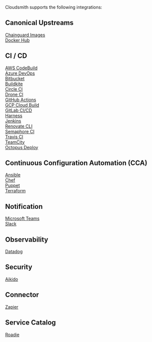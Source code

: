 

Cloudsmith supports the following integrations:

## Canonical Upstreams

<div className={styles.iconGrid}>
    <div className={styles.iconWrapper}>
        <Icon name={'integration/chainguard'} as="svg" title="Chainguard Images" width={24} height={24} />
        <a href="/integrations/integrating-with-chainguard-images"><span>Chainguard Images</span></a>
     </div>
    <div className={styles.iconWrapper}>
            <Icon name={'integration/docker'} as="svg" title="Docker Hub" width={24} height={24} />
        <a href="/integrations/integrating-with-docker-hub"><span>Docker Hub</span></a>
    </div>
</div>


## CI / CD

<div className={styles.iconGrid}>
    <div className={styles.iconWrapper}>
        <Icon name={'integration/awscodebuild'} as="svg" title="AWS CodeBuild" width={24} height={24} />
        <a href="/integrations/integrating-with-aws-codebuild"><span>AWS CodeBuild</span></a>
     </div>
    <div className={styles.iconWrapper}>
            <Icon name={'integration/azuredevops'} as="svg" title="Azure DevOps" width={24} height={24} />
        <a href="/integrations/integrating-with-azure-devops"><span>Azure DevOps</span></a>
    </div>
    <div className={styles.iconWrapper}>
            <Icon name={'integration/bitbucketpipelines'} as="svg" title="Bitbucket" width={24} height={24} />
        <a href="/integrations/integrating-with-bitbucket-pipelines"><span>Bitbucket</span></a>
    </div>
    <div className={styles.iconWrapper}>
            <Icon name={'integration/buildkite'} as="svg" title="Buildkite" width={24} height={24} />
        <a href="/integrations/integrating-with-buildkite"><span>Buildkite</span></a>
    </div>
    <div className={styles.iconWrapper}>
            <Icon name={'integration/circleci'} as="svg" title="Circle CI" width={24} height={24} />
        <a href="/integrations/integrating-with-circleci"><span>Circle CI</span></a>
    </div>
    <div className={styles.iconWrapper}>
            <Icon name={'integration/droneci'} as="svg" title="Drone CI" width={24} height={24} />
        <a href="/integrations/integrating-with-drone-ci"><span>Drone CI</span></a>
    </div>
    <div className={styles.iconWrapper}>
            <Icon name={'integration/githubactions'} as="svg" title="GitHub Actions" width={24} height={24} />
        <a href="/integrations/integrating-with-github-actions"><span>GitHub Actions</span></a>
    </div>
    <div className={styles.iconWrapper}>
            <Icon name={'integration/gcpcloudbuild'} as="svg" title="GCP Cloud Build" width={24} height={24} />
        <a href="/integrations/integrating-with-gcp-cloudbuild"><span>GCP Cloud Build</span></a>
    </div>
    <div className={styles.iconWrapper}>
            <Icon name={'integration/gitlabci'} as="svg" title="GitLab CI/CD" width={24} height={24} />
        <a href="/integrations/integrating-with-gitlab-cicd"><span>GitLab CI/CD</span></a>
    </div>
    <div className={styles.iconWrapper}>
            <Icon name={'integration/harnesscd'} as="svg" title="Harness" width={24} height={24} />
        <a href="/integrations/integrating-with-harnescd"><span>Harness</span></a>
    </div>
    <div className={styles.iconWrapper}>
            <Icon name={'integration/jenkins'} as="svg" title="Jenkins" width={24} height={24} />
        <a href="/integrations/integrating-with-jenkins"><span>Jenkins</span></a>
    </div>
    <div className={styles.iconWrapper}>
            <Icon name={'integration/renovatecli'} as="svg" title="Renovate CLI" width={24} height={24} />
        <a href="/integrations/integrating-with-renovate"><span>Renovate CLI</span></a>
    </div>
    <div className={styles.iconWrapper}>
            <Icon name={'integration/semaphoreci'} as="svg" title="Semaphore CI" width={24} height={24} />
        <a href="/integrations/integrating-with-semaphore-ci"><span>Semaphore CI</span></a>
    </div>
    <div className={styles.iconWrapper}>
            <Icon name={'integration/travis'} as="svg" title="Travis CI" width={24} height={24} />
        <a href="/integrations/integrating-with-travis-ci"><span>Travis CI</span></a>
    </div>
    <div className={styles.iconWrapper}>
            <Icon name={'integration/teamcity'} as="svg" title="TeamCity" width={24} height={24} />
        <a href="/integrations/integrating-with-teamcity"><span>TeamCity</span></a>
    </div>
    <div className={styles.iconWrapper}>
            <Icon name={'integration/octopusdeploy'} as="svg" title="Octopus Deploy" width={24} height={24} />
        <a href="/integrations/integrating-with-octopus-deploy"><span>Octopus Deploy</span></a>
    </div>
</div>

## Continuous Configuration Automation (CCA)

<div className={styles.iconGrid}>
    <div className={styles.iconWrapper}>
        <Icon name={'integration/ansible'} as="svg" title="Ansible" width={24} height={24} />
        <a href="/integrations/integrating-with-ansible"><span>Ansible</span></a>
    </div>
    <div className={styles.iconWrapper}>
        <Icon name={'integration/chef'} as="svg" title="Chef" width={24} height={24} />
        <a href="/integrations/integrating-with-chef"><span>Chef</span></a>
    </div>
    <div className={styles.iconWrapper}>
        <Icon name={'integration/puppet'} as="svg" title="Puppet" width={24} height={24} />
        <a href="/integrations/integrating-with-puppet"><span>Puppet</span></a>
    </div>
    <div className={styles.iconWrapper}>
        <Icon name={'integration/terraform'} as="svg" title="Terraform" width={24} height={24} />
        <a href="/integrations/integrating-terraform"><span>Terraform</span></a>
    </div>
</div>

## Notification

<div className={styles.iconGrid}>
    <div className={styles.iconWrapper}>
        <Icon name={'integration/microsoftteams'} as="svg" title="Microsoft Teams" width={24} height={24} />
        <a href="/integrations/integrating-with-microsoft-teams"><span>Microsoft Teams</span></a>
    </div>
    <div className={styles.iconWrapper}>
        <Icon name={'integration/slack'} as="svg" title="Slack" width={24} height={24} />
        <a href="/integrations/integrating-with-slack"><span>Slack</span></a>
    </div>
</div>

## Observability

<div className={styles.iconGrid}>
    <div className={styles.iconWrapper}>
        <Icon name={'integration/datadog'} as="svg" title="Datadog" width={24} height={24} />
        <a href="/integrations/integrating-with-datadog"><span>Datadog</span></a>
    </div>
</div> 

## Security

<div className={styles.iconGrid}>
    <div className={styles.iconWrapper}>
        <Icon name={'integration/aikido'} as="svg" title="Aikido" width={24} height={24} />
        <a href="/integrations/integrating-with-aikido"><span>Aikido</span></a>
    </div>
</div> 

## Connector

<div className={styles.iconGrid}>
    <div className={styles.iconWrapper}>
        <Icon name={'integration/zapier'} as="svg" title="Zapier" width={24} height={24} />
        <a href="/integrations/integrating-with-zapier"><span>Zapier</span></a>
    </div>
</div>

## Service Catalog

<div className={styles.iconGrid}>
    <div className={styles.iconWrapper}>
        <Icon name={'integration/roadie'} as="svg" title="Roadie" width={24} height={24} />
        <a href="/integrations/integrating-with-roadie"><span>Roadie</span></a>
    </div>
</div> 
